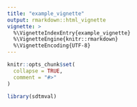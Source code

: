 ```yaml
---
title: "example_vignette"
output: rmarkdown::html_vignette
vignette: >
  %\VignetteIndexEntry{example_vignette}
  %\VignetteEngine{knitr::rmarkdown}
  %\VignetteEncoding{UTF-8}
---
```


```r
knitr::opts_chunk$set(
  collapse = TRUE,
  comment = "#>"
)
```

```r
library(sdtmval)
```

